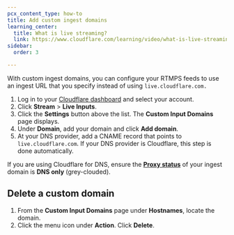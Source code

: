 ```yaml
---
pcx_content_type: how-to
title: Add custom ingest domains
learning_center:
  title: What is live streaming?
  link: https://www.cloudflare.com/learning/video/what-is-live-streaming/
sidebar:
  order: 3

---
```


With custom ingest domains, you can configure your RTMPS feeds to use an ingest URL that you specify instead of using `live.cloudflare.com.`

1. Log in to your [Cloudflare dashboard](https://dash.cloudflare.com) and select your account.
2. Click **Stream** > **Live Inputs**.
3. Click the **Settings** button above the list. The **Custom Input Domains** page displays.
4. Under **Domain**, add your domain and click **Add domain**.
5. At your DNS provider, add a CNAME record that points to `live.cloudflare.com`. If your DNS provider is Cloudflare, this step is done automatically.

If you are using Cloudflare for DNS, ensure the [**Proxy status**](/dns/manage-dns-records/reference/proxied-dns-records/) of your ingest domain is **DNS only** (grey-clouded).

## Delete a custom domain

1. From the **Custom Input Domains** page under **Hostnames**, locate the domain.
2. Click the menu icon under **Action**. Click **Delete**.
